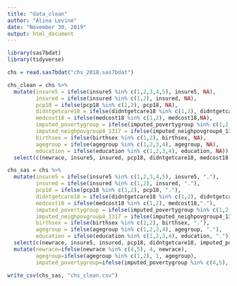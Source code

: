 ```yaml
---
title: "data_clean"
author: "Alina Levine"
date: "November 30, 2019"
output: html_document
---
```


```r
library(sas7bdat)
library(tidyverse)

chs = read.sas7bdat("chs_2018.sas7bdat")

chs_clean = chs %>%
  mutate(insure5 = ifelse(insure5 %in% c(1,2,3,4,5), insure5, NA),
         insured = ifelse(insured %in% c(1,2), insured, NA),
         pcp18 = ifelse(pcp18 %in% c(1,2), pcp18, NA),
         didntgetcare18 = ifelse(didntgetcare18 %in% c(1,2), didntgetcare18, NA),
         medcost18 = ifelse(medcost18 %in% c(1,2), medcost18,NA),
         imputed_povertygroup = ifelse(imputed_povertygroup %in% c(1,2,3,4,5), imputed_povertygroup, NA),
         imputed_neighpovgroup4_1317 = ifelse(imputed_neighpovgroup4_1317 %in% c(1,2,3,4), imputed_neighpovgroup4_1317, NA),
         birthsex = ifelse(birthsex %in% c(1,2), birthsex, NA),
         agegroup = ifelse(agegroup %in% c(1,2,3,4), agegroup, NA),
         education = ifelse(education %in% c(1,2,3,4), education, NA)) %>%
  select(c(newrace, insure5, insured, pcp18, didntgetcare18, medcost18, imputed_povertygroup, imputed_neighpovgroup4_1317, birthsex, agegroup, education, strata, wt19_dual))

chs_sas = chs %>%
  mutate(insure5 = ifelse(insure5 %in% c(1,2,3,4,5), insure5, "."),
         insured = ifelse(insured %in% c(1,2), insured, "."),
         pcp18 = ifelse(pcp18 %in% c(1,2), pcp18, "."),
         didntgetcare18 = ifelse(didntgetcare18 %in% c(1,2), didntgetcare18, "."),
         medcost18 = ifelse(medcost18 %in% c(1,2), medcost18,"."),
         imputed_povertygroup = ifelse(imputed_povertygroup %in% c(1,2,3,4,5), imputed_povertygroup, "."),
         imputed_neighpovgroup4_1317 = ifelse(imputed_neighpovgroup4_1317 %in% c(1,2,3,4), imputed_neighpovgroup4_1317, "."),
         birthsex = ifelse(birthsex %in% c(1,2), birthsex, "."),
         agegroup = ifelse(agegroup %in% c(1,2,3,4), agegroup, "."),
         education = ifelse(education %in% c(1,2,3,4), education, ".")) %>%
  select(c(newrace, insure5, insured, pcp18, didntgetcare18, imputed_povertygroup, birthsex, agegroup, education, strata, wt19_dual)) %>% 
  mutate(newrace=ifelse(newrace %in% c(4,5), 4, newrace),
         agegroup=ifelse(agegroup %in% c(1,2), 1, agegroup),
         imputed_povertygroup=ifelse(imputed_povertygroup %in% c(4,5), 4, imputed_povertygroup))

write_csv(chs_sas, "chs_clean.csv")
```

